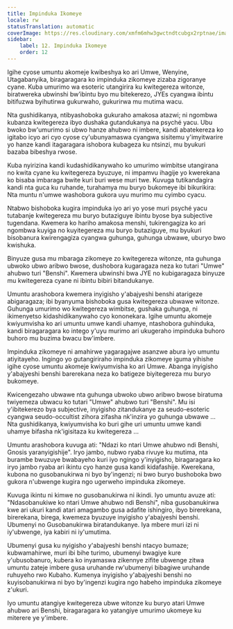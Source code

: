 ```yaml
---
title: Impinduka Ikomeye
locale: rw
statusTranslation: automatic
coverImage: https://res.cloudinary.com/xmfm6mhw3gwctndtcubgx2rptnae/image/upload/v1740468922/small_cover_tratado_de_psicologia_revolucionaria_a4c0dca4e0.webp
sidebar:
    label: 12. Impinduka Ikomeye
    order: 12
---
```

Igihe cyose umuntu akomeje kwibeshya ko ari Umwe, Wenyine, Utagabanyika, biragaragara ko impinduka zikomeye zizaba zigoranye cyane. Kuba umurimo wa esoteric utangirira ku kwitegereza witonze, biratwereka ubwinshi bw’ibintu byo mu bitekerezo, JYEs cyangwa ibintu bitifuzwa byihutirwa gukurwaho, gukurirwa mu mutima wacu.

Nta gushidikanya, ntibyashoboka gukuraho amakosa atazwi; ni ngombwa kubanza kwitegereza ibyo dushaka gutandukanya na psyché yacu. Ubu bwoko bw'umurimo si ubwo hanze ahubwo ni imbere, kandi abatekereza ko igitabo icyo ari cyo cyose cy'ubunyamaswa cyangwa sisitemu y'imyitwarire yo hanze kandi itagaragara ishobora kubageza ku ntsinzi, mu byukuri bazaba bibeshya rwose.

Kuba nyirizina kandi kudashidikanywaho ko umurimo wimbitse utangirana no kwita cyane ku kwitegereza byuzuye, ni impamvu ihagije yo kwerekana ko bisaba imbaraga bwite kuri buri wese muri twe. Kuvuga tutikandagira kandi nta guca ku ruhande, turahamya mu buryo bukomeye ibi bikurikira: Nta muntu n'umwe washobora gukora uyu murimo mu cyimbo cyacu.

Ntabwo bishoboka kugira impinduka iyo ari yo yose muri psyché yacu tutabanje kwitegereza mu buryo butaziguye ibintu byose bya subjective tugendana. Kwemera ko hariho amakosa menshi, tukirengagiza ko ari ngombwa kuyiga no kuyitegereza mu buryo butaziguye, mu byukuri bisobanura kwirengagiza cyangwa guhunga, guhunga ubwawe, uburyo bwo kwishuka.

Binyuze gusa mu mbaraga zikomeye zo kwitegereza witonze, nta guhunga ubwoko ubwo aribwo bwose, dushobora kugaragaza neza ko tutari "Umwe" ahubwo turi "Benshi". Kwemera ubwinshi bwa JYE no kubigaragaza binyuze mu kwitegereza cyane ni ibintu bibiri bitandukanye.

Umuntu arashobora kwemera inyigisho y'abajyeshi benshi atarigeze abigaragaza; ibi byanyuma bishoboka gusa kwitegereza ubwawe witonze. Guhunga umurimo wo kwitegereza wimbitse, gushaka guhunga, ni ikimenyetso kidashidikanywaho cyo kononekara. Igihe umuntu akomeje kwiyumvisha ko ari umuntu umwe kandi uhamye, ntashobora guhinduka, kandi biragaragara ko intego y'uyu murimo ari ukugeraho impinduka buhoro buhoro mu buzima bwacu bw'imbere.

Impinduka zikomeye ni amahirwe yagaragajwe asanzwe abura iyo umuntu atiyitayeho. Ingingo yo gutangiriraho impinduka zikomeye iguma yihishe igihe cyose umuntu akomeje kwiyumvisha ko ari Umwe. Abanga inyigisho y'abajyeshi benshi barerekana neza ko batigeze biyitegereza mu buryo bukomeye.

Kwicengezaho ubwawe nta guhunga ubwoko ubwo aribwo bwose biratuma twiyemeza ubwacu ko tutari "Umwe" ahubwo turi "Benshi". Mu isi y'ibitekerezo bya subjective, inyigisho zitandukanye za seudo-esoteric cyangwa seudo-occultist zihora zifasha nk'inzira yo guhunga ubwawe ... Nta gushidikanya, kwiyumvisha ko buri gihe uri umuntu umwe kandi uhamye bifasha nk'igisitaza ku kwitegereza ...

Umuntu arashobora kuvuga ati: "Ndazi ko ntari Umwe ahubwo ndi Benshi, Gnosis yaranyigishije". Iryo jambo, nubwo ryaba rivuye ku mutima, nta burambe bwuzuye bwabayeho kuri iyo ngingo y'inyigisho, biragaragara ko iryo jambo ryaba ari ikintu cyo hanze gusa kandi kidafashije. Kwerekana, kubona no gusobanukirwa ni byo by'ingenzi; ni bwo buryo bushoboka bwo gukora n'ubwenge kugira ngo ugerweho impinduka zikomeye.

Kuvuga ikintu ni kimwe no gusobanukirwa ni ikindi. Iyo umuntu avuze ati: "Ndasobanukiwe ko ntari Umwe ahubwo ndi Benshi", niba gusobanukirwa kwe ari ukuri kandi atari amagambo gusa adafite ishingiro, ibyo birerekana, birerekana, birega, kwemeza byuzuye inyigisho y'abajyeshi benshi. Ubumenyi no Gusobanukirwa biratandukanye. Iya mbere muri izi ni iy'ubwenge, iya kabiri ni iy'umutima.

Ubumenyi gusa ku nyigisho y'abajyeshi benshi ntacyo bumaze; kubwamahirwe, muri ibi bihe turimo, ubumenyi bwagiye kure y'ubusobanuro, kubera ko inyamaswa zikennye zifite ubwenge zitwa umuntu zateje imbere gusa uruhande rw'ubumenyi bibagiwe uruhande ruhuyeho rwo Kubaho. Kumenya inyigisho y'abajyeshi benshi no kuyisobanukirwa ni byo by'ingenzi kugira ngo habeho impinduka zikomeye z'ukuri.

Iyo umuntu atangiye kwitegereza ubwe witonze ku buryo atari Umwe ahubwo ari Benshi, biragaragara ko yatangiye umurimo ukomeye ku miterere ye y'imbere.


